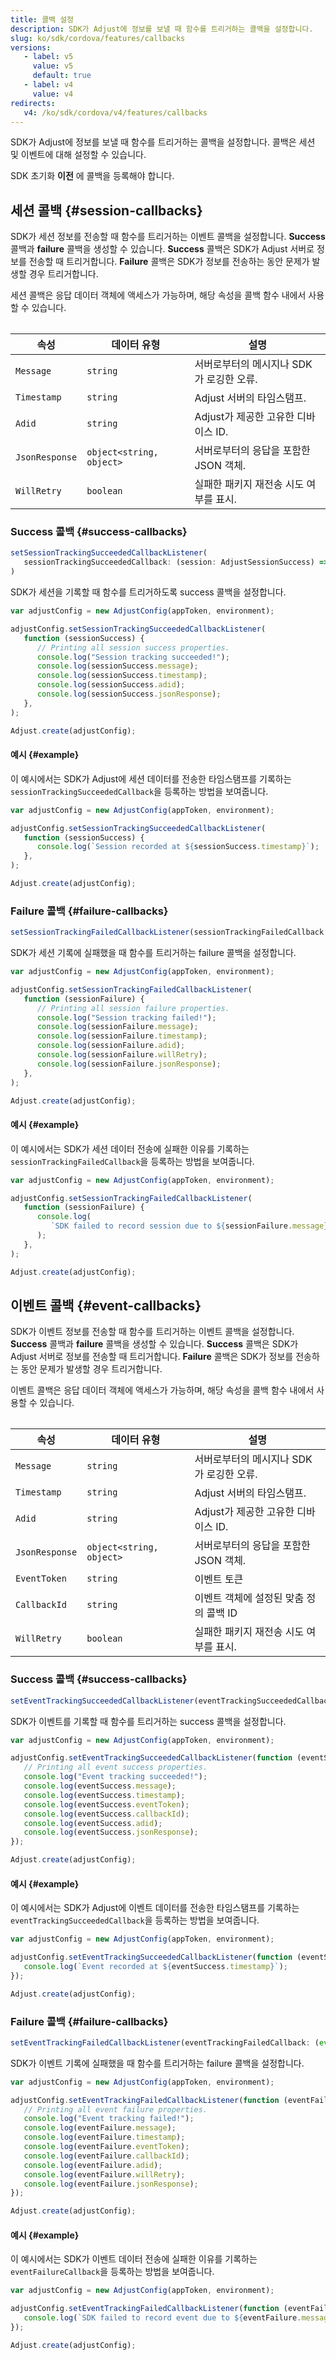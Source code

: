 ```yaml
---
title: 콜백 설정
description: SDK가 Adjust에 정보를 보낼 때 함수를 트리거하는 콜백을 설정합니다.
slug: ko/sdk/cordova/features/callbacks
versions:
   - label: v5
     value: v5
     default: true
   - label: v4
     value: v4
redirects:
   v4: /ko/sdk/cordova/v4/features/callbacks
---
```


SDK가 Adjust에 정보를 보낼 때 함수를 트리거하는 콜백을 설정합니다. 콜백은 세션 및 이벤트에 대해 설정할 수 있습니다.

<Callout type="important">

SDK 초기화 **이전** 에 콜백을 등록해야 합니다.

</Callout>

## 세션 콜백 {#session-callbacks}

SDK가 세션 정보를 전송할 때 함수를 트리거하는 이벤트 콜백을 설정합니다. **Success** 콜백과 **failure** 콜백을 생성할 수 있습니다. **Success** 콜백은 SDK가 Adjust 서버로 정보를 전송할 때 트리거합니다. **Failure** 콜백은 SDK가 정보를 전송하는 동안 문제가 발생할 경우 트리거합니다.

세션 콜백은 응답 데이터 객체에 액세스가 가능하며, 해당 속성을 콜백 함수 내에서 사용할 수 있습니다.

<Table autoWidth="1,2,3">

| 속성           | 데이터 유형              | 설명                                     |
| -------------- | ------------------------ | ---------------------------------------- |
| `Message`      | `string`                 | 서버로부터의 메시지나 SDK가 로깅한 오류. |
| `Timestamp`    | `string`                 | Adjust 서버의 타임스탬프.                |
| `Adid`         | `string`                 | Adjust가 제공한 고유한 디바이스 ID.      |
| `JsonResponse` | `object<string, object>` | 서버로부터의 응답을 포함한 JSON 객체.    |
| `WillRetry`    | `boolean`                | 실패한 패키지 재전송 시도 여부를 표시.   |

</Table>

### Success 콜백 {#success-callbacks}

<CodeBlock title="메서드 서명">

```js
setSessionTrackingSucceededCallbackListener(
   sessionTrackingSucceededCallback: (session: AdjustSessionSuccess) => void
)
```

</CodeBlock>

SDK가 세션을 기록할 때 함수를 트리거하도록 success 콜백을 설정합니다.

```js
var adjustConfig = new AdjustConfig(appToken, environment);

adjustConfig.setSessionTrackingSucceededCallbackListener(
   function (sessionSuccess) {
      // Printing all session success properties.
      console.log("Session tracking succeeded!");
      console.log(sessionSuccess.message);
      console.log(sessionSuccess.timestamp);
      console.log(sessionSuccess.adid);
      console.log(sessionSuccess.jsonResponse);
   },
);

Adjust.create(adjustConfig);
```

#### 예시 {#example}

이 예시에서는 SDK가 Adjust에 세션 데이터를 전송한 타임스탬프를 기록하는 `sessionTrackingSucceededCallback`을 등록하는 방법을 보여줍니다.

```js
var adjustConfig = new AdjustConfig(appToken, environment);

adjustConfig.setSessionTrackingSucceededCallbackListener(
   function (sessionSuccess) {
      console.log(`Session recorded at ${sessionSuccess.timestamp}`);
   },
);

Adjust.create(adjustConfig);
```

### Failure 콜백 {#failure-callbacks}

<CodeBlock title="메서드 서명">

```js
setSessionTrackingFailedCallbackListener(sessionTrackingFailedCallback: (session: AdjustSessionFailure) => void)
```

</CodeBlock>

SDK가 세션 기록에 실패했을 때 함수를 트리거하는 failure 콜백을 설정합니다.

```js
var adjustConfig = new AdjustConfig(appToken, environment);

adjustConfig.setSessionTrackingFailedCallbackListener(
   function (sessionFailure) {
      // Printing all session failure properties.
      console.log("Session tracking failed!");
      console.log(sessionFailure.message);
      console.log(sessionFailure.timestamp);
      console.log(sessionFailure.adid);
      console.log(sessionFailure.willRetry);
      console.log(sessionFailure.jsonResponse);
   },
);

Adjust.create(adjustConfig);
```

#### 예시 {#example}

이 예시에서는 SDK가 세션 데이터 전송에 실패한 이유를 기록하는 `sessionTrackingFailedCallback`을 등록하는 방법을 보여줍니다.

```js
var adjustConfig = new AdjustConfig(appToken, environment);

adjustConfig.setSessionTrackingFailedCallbackListener(
   function (sessionFailure) {
      console.log(
         `SDK failed to record session due to ${sessionFailure.message}`,
      );
   },
);

Adjust.create(adjustConfig);
```

## 이벤트 콜백 {#event-callbacks}

SDK가 이벤트 정보를 전송할 때 함수를 트리거하는 이벤트 콜백을 설정합니다. **Success** 콜백과 **failure** 콜백을 생성할 수 있습니다. **Success** 콜백은 SDK가 Adjust 서버로 정보를 전송할 때 트리거합니다. **Failure** 콜백은 SDK가 정보를 전송하는 동안 문제가 발생할 경우 트리거합니다.

이벤트 콜백은 응답 데이터 객체에 액세스가 가능하며, 해당 속성을 콜백 함수 내에서 사용할 수 있습니다.

<Table autoWidth="1,2,3">

| 속성           | 데이터 유형              | 설명                                     |
| -------------- | ------------------------ | ---------------------------------------- |
| `Message`      | `string`                 | 서버로부터의 메시지나 SDK가 로깅한 오류. |
| `Timestamp`    | `string`                 | Adjust 서버의 타임스탬프.                |
| `Adid`         | `string`                 | Adjust가 제공한 고유한 디바이스 ID.      |
| `JsonResponse` | `object<string, object>` | 서버로부터의 응답을 포함한 JSON 객체.    |
| `EventToken`   | `string`                 | 이벤트 토큰                              |
| `CallbackId`   | `string`                 | 이벤트 객체에 설정된 맞춤 정의 콜백 ID   |
| `WillRetry`    | `boolean`                | 실패한 패키지 재전송 시도 여부를 표시.   |

</Table>

### Success 콜백 {#success-callbacks}

<CodeBlock title="메서드 서명">

```js
setEventTrackingSucceededCallbackListener(eventTrackingSucceededCallback: (event: AdjustEventSuccess) => void)
```

</CodeBlock>

SDK가 이벤트를 기록할 때 함수를 트리거하는 success 콜백을 설정합니다.

```js
var adjustConfig = new AdjustConfig(appToken, environment);

adjustConfig.setEventTrackingSucceededCallbackListener(function (eventSuccess) {
   // Printing all event success properties.
   console.log("Event tracking succeeded!");
   console.log(eventSuccess.message);
   console.log(eventSuccess.timestamp);
   console.log(eventSuccess.eventToken);
   console.log(eventSuccess.callbackId);
   console.log(eventSuccess.adid);
   console.log(eventSuccess.jsonResponse);
});

Adjust.create(adjustConfig);
```

#### 예시 {#example}

이 예시에서는 SDK가 Adjust에 이벤트 데이터를 전송한 타임스탬프를 기록하는 `eventTrackingSucceededCallback`을 등록하는 방법을 보여줍니다.

```js
var adjustConfig = new AdjustConfig(appToken, environment);

adjustConfig.setEventTrackingSucceededCallbackListener(function (eventSuccess) {
   console.log(`Event recorded at ${eventSuccess.timestamp}`);
});

Adjust.create(adjustConfig);
```

### Failure 콜백 {#failure-callbacks}

<CodeBlock title="메서드 서명">

```js
setEventTrackingFailedCallbackListener(eventTrackingFailedCallback: (event: AdjustEventFailure) => void)
```

</CodeBlock>

SDK가 이벤트 기록에 실패했을 때 함수를 트리거하는 failure 콜백을 설정합니다.

```js
var adjustConfig = new AdjustConfig(appToken, environment);

adjustConfig.setEventTrackingFailedCallbackListener(function (eventFailure) {
   // Printing all event failure properties.
   console.log("Event tracking failed!");
   console.log(eventFailure.message);
   console.log(eventFailure.timestamp);
   console.log(eventFailure.eventToken);
   console.log(eventFailure.callbackId);
   console.log(eventFailure.adid);
   console.log(eventFailure.willRetry);
   console.log(eventFailure.jsonResponse);
});

Adjust.create(adjustConfig);
```

#### 예시 {#example}

이 예시에서는 SDK가 이벤트 데이터 전송에 실패한 이유를 기록하는 `eventFailureCallback`을 등록하는 방법을 보여줍니다.

```js
var adjustConfig = new AdjustConfig(appToken, environment);

adjustConfig.setEventTrackingFailedCallbackListener(function (eventFailure) {
   console.log(`SDK failed to record event due to ${eventFailure.message}`);
});

Adjust.create(adjustConfig);
```
